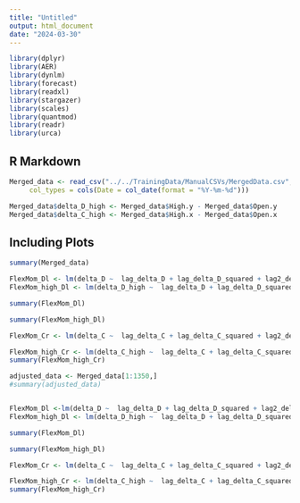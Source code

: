 ```yaml
---
title: "Untitled"
output: html_document
date: "2024-03-30"
---
```


```r
library(dplyr)
library(AER)
library(dynlm)
library(forecast)
library(readxl)
library(stargazer)
library(scales)
library(quantmod)
library(readr)
library(urca)
```

## R Markdown


```r
Merged_data <- read_csv("../../TrainingData/ManualCSVs/MergedData.csv", 
     col_types = cols(Date = col_date(format = "%Y-%m-%d")))

Merged_data$delta_D_high <- Merged_data$High.y - Merged_data$Open.y
Merged_data$delta_C_high <- Merged_data$High.x - Merged_data$Open.x

```

## Including Plots


```r
summary(Merged_data)

FlexMom_Dl <- lm(delta_D ~  lag_delta_D + lag_delta_D_squared + lag2_delta_D_squared,data = Merged_data)
FlexMom_high_Dl <- lm(delta_D_high ~  lag_delta_D + lag_delta_D_squared + lag2_delta_D_squared,data = Merged_data)

summary(FlexMom_Dl)

summary(FlexMom_high_Dl)

FlexMom_Cr <- lm(delta_C ~  lag_delta_C + lag_delta_C_squared + lag2_delta_C_squared,data = Merged_data)

FlexMom_high_Cr <- lm(delta_C_high ~  lag_delta_C + lag_delta_C_squared + lag2_delta_C_squared,data = Merged_data)
summary(FlexMom_high_Cr)

```

```r


adjusted_data <- Merged_data[1:1350,]
#summary(adjusted_data)


FlexMom_Dl <-lm(delta_D ~  lag_delta_D + lag_delta_D_squared + lag2_delta_D_squared,data = adjusted_data)
FlexMom_high_Dl <- lm(delta_D_high ~  lag_delta_D + lag_delta_D_squared + lag2_delta_D_squared,data = adjusted_data)

summary(FlexMom_Dl)

summary(FlexMom_high_Dl)

FlexMom_Cr <- lm(delta_C ~  lag_delta_C + lag_delta_C_squared + lag2_delta_C_squared,data = adjusted_data)

FlexMom_high_Cr <- lm(delta_C_high ~  lag_delta_C + lag_delta_C_squared + lag2_delta_C_squared,data = adjusted_data)
summary(FlexMom_high_Cr)


```
